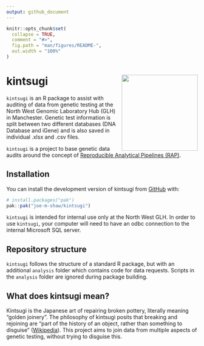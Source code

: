 ```yaml
---
output: github_document
---
```


<!-- README.md is generated from README.Rmd. Please edit that file -->

```r
knitr::opts_chunk$set(
  collapse = TRUE,
  comment = "#>",
  fig.path = "man/figures/README-",
  out.width = "100%"
)
```

# kintsugi <img src="man/figures/logo.png" align="right" height="200" alt="" />

<!-- badges: start -->
<!-- badges: end -->

`kintsugi` is an R package to assist with auditing of data from genetic testing at the North West Genomic Laboratory Hub (GLH) in Manchester. Genetic test information is split between two different databases (DNA Database and iGene) and is also saved in individual .xlsx and .csv files.

`kintsugi` is a project to base genetic data audits around the concept of [Reproducible Analytical Pipelines (RAP)](https://analysisfunction.civilservice.gov.uk/support/reproducible-analytical-pipelines/).

## Installation

You can install the development version of kintsugi from [GitHub](https://github.com/) with:

``` r
# install.packages("pak")
pak::pak("joe-m-shaw/kintsugi")
```

`kintsugi` is intended for internal use only at the North West GLH. 
In order to use `kintsugi`, your computer will need to have an odbc connection to the internal Microsoft SQL server.

## Repository structure

`kintsugi` follows the structure of a standard R package, but with an additional `analysis` folder which contains code for data requests. 
Scripts in the `analysis` folder are ignored during package building.

## What does kintsugi mean?

Kintsugi is the Japanese art of repairing broken pottery, literally meaning "golden joinery".
The philosophy of kintsugi posits that breaking and rejoining are "part of the history of an object, rather than something to disguise" ([Wikipedia](https://en.wikipedia.org/wiki/Kintsugi)).
This project aims to join data from multiple aspects of genetic testing, without trying to disguise this.

